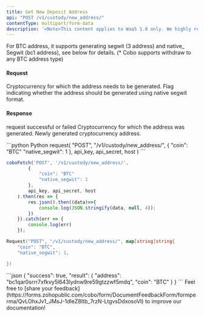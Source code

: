 ```yaml
---
title: Get New Deposit Address
api: "POST /v1/custody/new_address/"
contentType: multipart/form-data
description: '<Note>This content applies to WaaS 1.0 only. We highly recommend that you upgrade to [WaaS 2.0](https://www.cobo.com/developers/v2/guides/overview/introduction).</Note> This endpoint generates a new cryptocurrency address for a given coin and returns it in a JSON response. The endpoint requires authentication and takes in two parameters: `coin` and `native_segwit`. The `coin` parameter specifies the cryptocurrency for which the address needs to be generated, and the `native_segwit` parameter is a boolean flag indicating whether the address should be generated using native segwit format. The endpoint checks for permission and address count limits before generating the new address.'
---
```


<Note>For BTC address, it supports generating segwit (3 address) and native_ Segwit (bc1 address), see below for details. (*
Cobo supports withdraw to any BTC address type)</Note>


#### Request
<ParamField body="coin" type="String" required>Cryptocurrency for which the address needs to be generated.</ParamField>
<ParamField body="native_segwit" type="Bool">Flag indicating whether the address should be generated using native segwit format.</ParamField>


#### Response
<ResponseField name="success" type="bool">request successful or failed</ResponseField>
   <ResponseField name="result" type="object">
   <Expandable title="object">
        <ResponseField name="coin" type="String">Cryptocurrency for which the address was generated.</ResponseField>
        <ResponseField name="address" type="String">Newly generated cryptocurrency address.</ResponseField>
    </Expandable>
</ResponseField>

<RequestExample>
```python Python
request(
  "POST",
  "/v1/custody/new_address/",
  {
    "coin": "BTC"
            "native_segwit": 1
},
api_key, api_secret, host
)
```

```javascript JavaScript
coboFetch('POST', '/v1/custody/new_address/',
        {
            "coin": "BTC"
            "native_segwit": 1
        },
        api_key, api_secret, host
    ).then(res => {
        res.json().then((data)=>{
            console.log(JSON.stringify(data, null, 4));
        })
    }).catch(err => {
        console.log(err)
    });
```

```go Go
Request("POST", "/v1/custody/new_address/", map[string]string{
    "coin": "BTC",
    "native_segwit": 1,

})
```
</RequestExample>


<ResponseExample>
    ```json
    {
        "success": true,
        "result": {
            "address": "bc1qar0srrr7xfkvy5l643lydnw9re59gtzzwf5mdq",
            "coin": "BTC"
        }
    }
    ```
</ResponseExample>
<Tip>Feel free to [share your feedback](https://forms.zohopublic.com/cobo/form/DocumentFeedbackForm/formperma/QvLOhxJv1_JMsJ-1dleZ8Itb_7rzN-LtgvsDdxosoVI) to improve our documentation!</Tip>